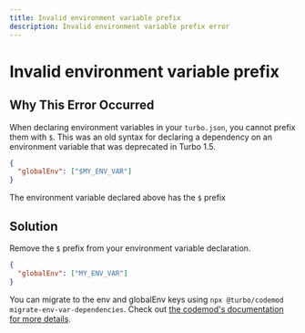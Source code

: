 ```yaml
---
title: Invalid environment variable prefix
description: Invalid environment variable prefix error
---
```


# Invalid environment variable prefix

## Why This Error Occurred

When declaring environment variables in your `turbo.json`, you cannot prefix them with `$`. This
was an old syntax for declaring a dependency on an environment variable that was deprecated in Turbo 1.5.

```json
{
  "globalEnv": ["$MY_ENV_VAR"]
}
```

The environment variable declared above has the `$` prefix

## Solution

Remove the `$` prefix from your environment variable declaration.

```json
{
  "globalEnv": ["MY_ENV_VAR"]
}
```

You can migrate to the env and globalEnv keys using `npx @turbo/codemod migrate-env-var-dependencies`.
Check out [the codemod's documentation for more details](/repo/docs/reference/codemods#migrate-env-var-dependencies).
